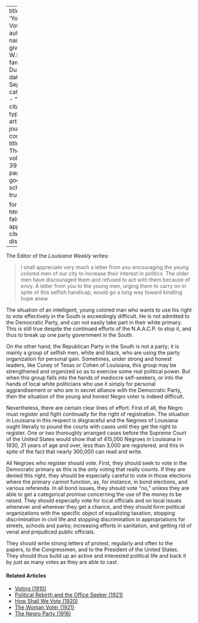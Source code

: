 
---
title: 'Young Voters'
author:
  - name:
      given: W.E.B.
      family: Du Bois
date: Sep. 1932
categories: 
  - ""
citation: 
  type: article-journal
  container-title: The Crisis
  volume: 39
  issue: 9
  page: 298
google-scholar: true

format:
  html:
    toc: false
    appendix-cite-as: display
---


The Editor of the *Louisiana Weekly* writes:

> I shall appreciate very much a letter from you encouraging the young colored men of our city to increase their interest in politics. The older men have discouraged them and refused to act with them because of envy. A letter from you to the young men, urging them to carry on in spite of this selfish handicap, would go a long way toward kindling hope anew.

 The situation of an intelligent, young colored man who wants to use his right to vote effectively in the South is exceedingly difficult. He is not admitted to the Democratic Party, and can not easily take part in their white primary. This is still true despite the continued efforts of the N.A.A.C.P. to stop it, and thus to break up one party government in the South.

On the other hand, the Republican Party in the South is not a party; it is mainly a group of selfish men, white and black, who are using the party organization for personal gain. Sometimes, under strong and honest leaders, like Cuney of Texas or Cohen of Louisiana, this group may be strengthened and organized so as to exercise some real political power. But when this group falls into the hands of mediocre self-seekers, or into the hands of local white politicians who use it simply for personal aggrandisement or who are in secret alliance with the Democratic Party, then the situation of the young and honest Negro voter is indeed difficult.

Nevertheless, there are certain clear lines of effort. First of all, the Negro must register and fight continually for the right of registration. The situation in Louisiana in this respect is disgraceful and the Negroes of Louisiana ought literally to pound the courts with cases until they get the right to register. One or two thoroughly arranged cases before the Supreme Court of the United States would show that of 415,000 Negroes in Louisiana in 1930, 21 years of age and over, less than 3,000 are registered, and this in spite of the fact that nearly 300,000 can read and write.

All Negroes who register should vote. First, they should seek to vote in the Democratic primary as this is the only voting that really counts. If they are denied this right, they should be especially careful to vote in those elections where the primary cannot function, as, for instance, in bond elections, and various referenda. In all bond issues, they should vote "no," unless they are able to get a categorical promise concerning the use of the money to be raised. They should especially vote for local officials and on local issues whenever and wherever they get a chance, and they should form political organizations with the specific object of equalizing taxation, stopping discrimination in civil life and stopping discrimination in appropriations for streets, schools and parks; increasing efforts in sanitation, and getting rid of venal and prejudiced public officials.

They should write strong letters of protest, regularly and often to the papers, to the Congressmen, and to the President of the United States. They should thus build up an active and interested political life and back it by just as many votes as they are able to cast.

<!-- Similar articles start here -->
<div  class="clear-wrap"></div>

#### Related Articles

* [Voting (1910)](/Volumes/01/01/Voting.html)
* [Political Rebirth and the Office Seeker (1921)](/Volumes/21/03/political-rebirth.html)
* [How Shall We Vote (1920)](/Volumes/20/05/how_shall_we_vote.html)
* [The Woman Voter (1921)](/Volumes/21/05/woman_voter.html)
* [The Negro Party (1916)](/Volumes/12/06/negro_party.html)

<!-- Similar articles end here -->